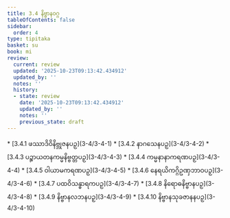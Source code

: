 ```yaml
---
title: 3.4 နိဗ္ဗာနဝဂ္ဂ
tableOfContents: false
sidebar:
  order: 4
type: tipitaka
basket: su
book: mi
review:
  current: review
  updated: '2025-10-23T09:13:42.434912'
  updated_by: ''
  notes: ''
  history:
  - state: review
    date: '2025-10-23T09:13:42.434912'
    updated_by: ''
    notes: ''
    previous_state: draft
---
```



<ReviewStatus review={frontmatter.review} showDetails={true} />

<HypothesisAnnotation frontmatter={frontmatter} />

<DynamicBreadcrumb />



<TableOfContents book="mi" section="3.4">
* [3.4.1 ဖဿာဒိဝိနိဗ္ဘုဇနပဉှ](3-4/3-4-1)
* [3.4.2 နာဂသေနပဉှ](3-4/3-4-2)
* [3.4.3 ပဉ္စာယတနကမ္မနိဗ္ဗတ္တပဉှ](3-4/3-4-3)
* [3.4.4 ကမ္မနာနာကရဏပဉှ](3-4/3-4-4)
* [3.4.5 ဝါယာမကရဏပဉှ](3-4/3-4-5)
* [3.4.6 နေရယိကဂ္ဂိဥဏှဘာဝပဉှ](3-4/3-4-6)
* [3.4.7 ပထဝိသန္ဓာရကပဉှ](3-4/3-4-7)
* [3.4.8 နိရောဓနိဗ္ဗာနပဉှ](3-4/3-4-8)
* [3.4.9 နိဗ္ဗာနလဘနပဉှ](3-4/3-4-9)
* [3.4.10 နိဗ္ဗာနသုခဇာနနပဉှ](3-4/3-4-10)
</TableOfContents>